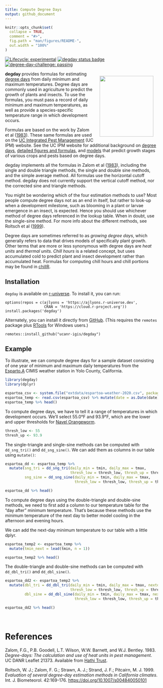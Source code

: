 ```yaml
---
title: Compute Degree Days
output: github_document
---
```


<!-- README.md is generated from README.Rmd. Please edit that file -->

```r
knitr::opts_chunk$set(
  collapse = TRUE,
  comment = "#>",
  fig.path = "man/figures/README-",
  out.width = "100%"
)
```

<!-- badges: start -->
[![Lifecycle: experimental](https://img.shields.io/badge/lifecycle-experimental-orange.svg)](https://lifecycle.r-lib.org/articles/stages.html#experimental)
[![degday status badge](https://ajlyons.r-universe.dev/badges/degday)](https://ajlyons.r-universe.dev)
[![degree-day-challenge: passing](https://raw.githubusercontent.com/ucanr-igis/degree-day-challenge/main/badges/degree-day-challenge-passing.svg)](https://ucanr-igis.github.io/degree-day-challenge/)
<!-- badges: end -->

<a href='http://ucanr-igis.github.io/degday'><img src='man/figures/logo.png' align="right" style="padding:15px; height:200px; width:177px;"/></a>**degday** provides formulas for estimating [degree days](https://en.wikipedia.org/wiki/Growing_degree-day) from daily minimum and maximum temperatures. Degree days are commonly used in agriculture to predict the growth of plants and insects. To use the formulas, you must pass a record of daily minimum and maximum temperatures, as well as provide a species-specific temperature range in which development occurs.

Formulas are based on the work by Zalom et al ([1983](#references)). These same formulas are used on the [UC Integrated Pest Management](http://ipm.ucanr.edu/WEATHER/) (UC IPM) website. See the UC IPM website for additional background on [degree days](http://ipm.ucanr.edu/WEATHER/ddconcepts.html), [detailed figures and formulas](http://ipm.ucanr.edu/WEATHER/ddfigindex.html), and [models](http://www.ipm.ucdavis.edu/MODELS/) that predict growth stages of various crops and pests based on degree days.

degday implements all the formulas in Zalom et al ([1983](#references)), including the single and double triangle methods, the single and double sine methods, and the simple average method. All formulas use the horizontal cutoff method. degday does not currently support the vertical cutoff method, nor the corrected sine and triangle methods. 

You might be wondering which of the four estimation methods to use? Most people compute degree days not as an end in itself, but rather to look-up when a development milestone, such as blooming in a plant or larvae emergence in an insect, is expected. Hence you should use whichever method of degree days referenced in the lookup table. When in doubt, use the single-sine method. For more info about the different methods, see Roltsch et al ([1999](#references)).

Degree days are sometimes referred to as *growing degree days*, which generally refers to data that drives models of specifically plant growth. Other terms that are more or less synonymous with degree days are *heat units* and *thermal units*. *Chill hours* is a related concept, but uses accumulated cold to predict plant and insect development rather than accumulated heat. Formulas for computing chill hours and chill portions may be found in [chillR](https://cran.r-project.org/package=chillR).

## Installation

`degday` is available on [r-universe](https://ajlyons.r-universe.dev/){target="_blank" rel="noopener"}. To install it, you can run:

```
options(repos = c(ajlyons = 'https://ajlyons.r-universe.dev',
                  CRAN = 'https://cloud.r-project.org'))
install.packages('degday')
```

Alternately, you can install it directly from [GitHub](https://github.com/ucanr-igis/degday){target="_blank" rel="noopener"}. (This requires the `remotes` package plus [RTools](https://cran.r-project.org/bin/windows/Rtools/){target="_blank" rel="noopener"} for Windows users.)

```
remotes::install_github("ucanr-igis/degday")
```

## Example

To illustrate, we can compute degree days for a sample dataset consisting of one year of minimum and maximum daily temperatures from the [Esparto.A](http://ipm.ucanr.edu/calludt.cgi/WXSTATIONDATA?MAP=yolo.html&STN=Esparto.A) CIMIS weather station in Yolo County, California.

```r
library(degday)
library(dplyr)

espartoa_csv <- system.file("extdata/espartoa-weather-2020.csv", package = "degday")
espartoa_temp <- read.csv(espartoa_csv) %>% mutate(date = as.Date(date))
espartoa_temp %>% head()
```

To compute degree days, we have to tell it a range of temperatures in which development occurs. We'll select 55.0&#176;F and 93.9&#176;F, which are the lower and upper thresholds for [Navel Orangeworm](http://ipm.ucanr.edu/PHENOLOGY/ma-navel_orangeworm.html).

```r
thresh_low <- 55
thresh_up <- 93.9
```

The single-triangle and single-sine methods can be computed with `dd_sng_tri()` and `dd_sng_sine()`. We can add them as columns in our table using `mutate()`:

```r
espartoa_dd <- espartoa_temp %>%
  mutate(sng_tri = dd_sng_tri(daily_min = tmin, daily_max = tmax, 
                              thresh_low = thresh_low, thresh_up = thresh_up),
         sng_sine = dd_sng_sine(daily_min = tmin, daily_max = tmax, 
                                thresh_low = thresh_low, thresh_up = thresh_up))

espartoa_dd %>% head()
```

To compute degree days using the double-triangle and double-sine methods, we need to first add a column to our temperature table for the "day after" minimum temperature. That's because these methods use the minimum temperature of the next day to better model cooling in the afternoon and evening hours.

We can add the next-day minimum temperature to our table with a little dplyr.

```r
espartoa_temp2 <- espartoa_temp %>%
  mutate(tmin_next = lead(tmin, n = 1))

espartoa_temp2 %>% head()
```

The double-triangle and double-sine methods can be computed with `dd_dbl_tri()` and `dd_dbl_sine()`.

```r
espartoa_dd2 <- espartoa_temp2 %>%
  mutate(dbl_tri = dd_dbl_tri(daily_min = tmin, daily_max = tmax, nextday_min = tmin_next,
                              thresh_low = thresh_low, thresh_up = thresh_up),
         dbl_sine = dd_dbl_sine(daily_min = tmin, daily_max = tmax, nextday_min = tmin_next,
                                thresh_low = thresh_low, thresh_up = thresh_up))

espartoa_dd2 %>% head()
```

\

# References {#references}

Zalom, F.G., P.B. Goodell, L.T. Wilson, W.W. Barnett, and W.J. Bentley. 1983. *Degree-days: The calculation and use of heat units in pest management*. UC DANR Leaflet 21373. Available from [Hathi Trust](https://catalog.hathitrust.org/Record/008707238).

Roltsch, W. J.; Zalom, F. G.; Strawn, A. J.; Strand, J. F.; Pitcairn, M. J. 1999. *Evaluation of several degree-day estimation methods in California climates*. Int. J. Biometeorol. 42:169-176. [https://doi.org/10.1007/s004840050101](https://doi.org/10.1007/s004840050101)

